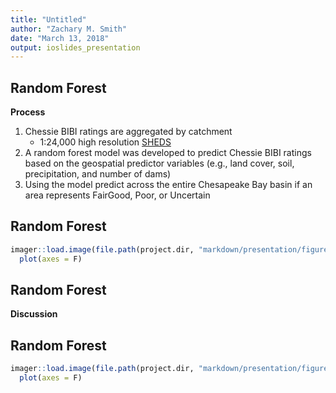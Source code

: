 ```yaml
---
title: "Untitled"
author: "Zachary M. Smith"
date: "March 13, 2018"
output: ioslides_presentation
---
```


## Random Forest {.smaller}

__Process__

1. Chessie BIBI ratings are aggregated by catchment
    + 1:24,000 high resolution [SHEDS](www.ecosheds.org)
2. A random forest model was developed to predict Chessie BIBI ratings based on the geospatial predictor variables (e.g., land cover, soil, precipitation, and number of dams)
3. Using the model predict across the entire Chesapeake Bay basin if an area represents FairGood, Poor, or Uncertain

## Random Forest

```r
imager::load.image(file.path(project.dir, "markdown/presentation/figures/results/random_forest/rf_prediction_uncertain.jpg")) %>% 
  plot(axes = F)
```

## Random Forest

__Discussion__

## Random Forest

```r
imager::load.image(file.path(project.dir, "markdown/presentation/figures/results/random_forest/rf_prediction_uncertain.jpg")) %>% 
  plot(axes = F)
```